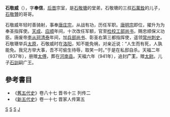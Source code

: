 '''石敬威'''（{{bd|9世纪||936年||catIdx=S}}），字'''奉信'''，[[后晋|后晋]]宗室，是[[石敬瑭|石敬瑭]]的堂弟，石敬瑭的三叔[[石萬銓|石萬銓]]的儿子，[[石敬贇|石敬贇]]的哥哥。

石敬威年轻时善骑射，事奉[[唐庄宗|唐庄宗]]，从战有功，历任军职。[[唐明宗|唐明宗]]即位，擢升为为奉圣指挥使。[[天成_(后唐)|天成]]、[[应顺|应顺]]年间，十次改任军额，官至[[检校|检校]][[工部尚书|工部尚书]]，赐忠顺保义功臣。唐废帝[[李从珂|李从珂]][[清泰|清泰]]年间，加[[兵部尚书|兵部尚书]]、彰圣右第三都指挥使，遥领[[常州|常州]][[刺史|刺史]]。石敬瑭举兵[[太原|太原]]，石敬威时在[[洛阳|洛阳]]，知不能免祸，对亲近说：“人生而有死，人孰能免。我兄方举大事，吾不可偷生待辱，取笑一时。”于是在私邸自杀。天福二年（937年），册赠[[太傅|太傅]]，葬在[[河南县|河南县]]。天福六年（941年），追封'''广王'''，赠[[太尉|太尉]]。儿子[[石訓|石訓]]嗣广王。

==參考書目==
*《[[舊五代史|舊五代史]]》卷八十七 晋书十三 列传二
*《[[新五代史|新五代史]]》卷一十七 晋家人传第五
[[Category:后唐武官|S]]
[[Category:后唐自杀人物|S]]
[[Category:后晋皇族|S]]
[[Category:石姓|J]]